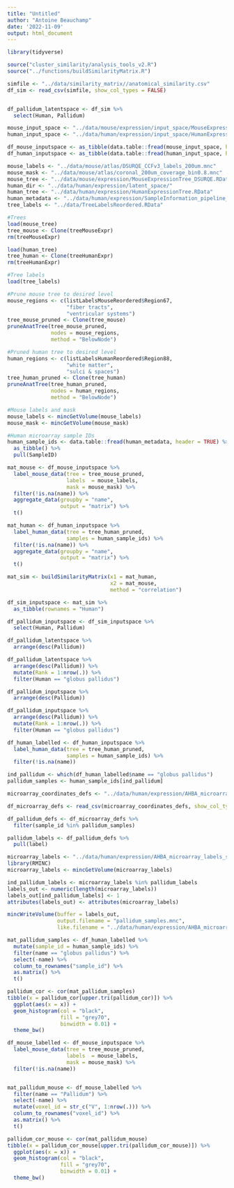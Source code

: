 ```yaml
---
title: "Untitled"
author: "Antoine Beauchamp"
date: '2022-11-09'
output: html_document
---
```


```r
library(tidyverse)
```

```r
source("cluster_similarity/analysis_tools_v2.R")
source("../functions/buildSimilarityMatrix.R")
```


```r
simfile <- "../data/similarity_matrix//anatomical_similarity.csv"
df_sim <- read_csv(simfile, show_col_types = FALSE)


df_pallidum_latentspace <- df_sim %>% 
  select(Human, Pallidum)
```


```r
mouse_input_space <- "../data/mouse/expression/input_space/MouseExpressionMatrix_voxel_coronal_log2_grouped_imputed_homologs_scaled.csv"
human_input_space <- "../data/human/expression/input_space/HumanExpressionMatrix_samples_pipeline_abagen_homologs_scaled.csv"

df_mouse_inputspace <- as_tibble(data.table::fread(mouse_input_space, header = TRUE))
df_human_inputspace <- as_tibble(data.table::fread(human_input_space, header = TRUE))
```

```r
mouse_labels <- "../data/mouse/atlas/DSURQE_CCFv3_labels_200um.mnc"
mouse_mask <- "../data/mouse/atlas/coronal_200um_coverage_bin0.8.mnc"
mouse_tree <- "../data/mouse/expression/MouseExpressionTree_DSURQE.RData"
human_dir <- "../data/human/expression/latent_space/"
human_tree <- "../data/human/expression/HumanExpressionTree.RData"
human_metadata <- "../data/human/expression/SampleInformation_pipeline_abagen.csv"
tree_labels <- "../data/TreeLabelsReordered.RData"
```

```r
#Trees
load(mouse_tree)
tree_mouse <- Clone(treeMouseExpr)
rm(treeMouseExpr)

load(human_tree)
tree_human <- Clone(treeHumanExpr)
rm(treeHumanExpr)

#Tree labels
load(tree_labels)

#Prune mouse tree to desired level
mouse_regions <- c(listLabelsMouseReordered$Region67, 
                   "fiber tracts", 
                   "ventricular systems")
tree_mouse_pruned <- Clone(tree_mouse)
pruneAnatTree(tree_mouse_pruned, 
              nodes = mouse_regions, 
              method = "BelowNode")

#Pruned human tree to desired level
human_regions <- c(listLabelsHumanReordered$Region88, 
                   "white matter", 
                   "sulci & spaces")
tree_human_pruned <- Clone(tree_human)
pruneAnatTree(tree_human_pruned, 
              nodes = human_regions, 
              method = "BelowNode")

#Mouse labels and mask
mouse_labels <- mincGetVolume(mouse_labels)
mouse_mask <- mincGetVolume(mouse_mask)

#Human microarray sample IDs
human_sample_ids <- data.table::fread(human_metadata, header = TRUE) %>% 
  as_tibble() %>% 
  pull(SampleID)
```




```r
mat_mouse <- df_mouse_inputspace %>% 
  label_mouse_data(tree = tree_mouse_pruned,
                   labels  = mouse_labels,
                   mask = mouse_mask) %>% 
  filter(!is.na(name)) %>% 
  aggregate_data(groupby = "name",
                 output = "matrix") %>% 
  t()

mat_human <- df_human_inputspace %>% 
  label_human_data(tree = tree_human_pruned,
                   samples = human_sample_ids) %>% 
  filter(!is.na(name)) %>% 
  aggregate_data(groupby = "name", 
                 output = "matrix") %>% 
  t()

mat_sim <- buildSimilarityMatrix(x1 = mat_human,
                                 x2 = mat_mouse,
                                 method = "correlation")

df_sim_inputspace <- mat_sim %>% 
  as_tibble(rownames = "Human")

df_pallidum_inputspace <- df_sim_inputspace %>% 
  select(Human, Pallidum)
```

```r
df_pallidum_latentspace %>% 
  arrange(desc(Pallidum))
```

```r
df_pallidum_latentspace %>% 
  arrange(desc(Pallidum)) %>% 
  mutate(Rank = 1:nrow(.)) %>% 
  filter(Human == "globus pallidus")
```


```r
df_pallidum_inputspace %>% 
  arrange(desc(Pallidum))
```

```r
df_pallidum_inputspace %>% 
  arrange(desc(Pallidum)) %>% 
  mutate(Rank = 1:nrow(.)) %>% 
  filter(Human == "globus pallidus")
```


```r
df_human_labelled <- df_human_inputspace %>% 
  label_human_data(tree = tree_human_pruned,
                   samples = human_sample_ids) %>% 
  filter(!is.na(name))
```

```r
ind_pallidum <- which(df_human_labelled$name == "globus pallidus")
pallidum_samples <- human_sample_ids[ind_pallidum]
```


```r
microarray_coordinates_defs <- "../data/human/expression/AHBA_microarray_coordinates_mni_defs.csv"

df_microarray_defs <- read_csv(microarray_coordinates_defs, show_col_types = FALSE)

df_pallidum_defs <- df_microarray_defs %>% 
  filter(sample_id %in% pallidum_samples)

pallidum_labels <- df_pallidum_defs %>% 
  pull(label)

microarray_labels <- "../data/human/expression/AHBA_microarray_labels_studyspace_1.0mm.mnc"
library(RMINC)
microarray_labels <- mincGetVolume(microarray_labels)

ind_pallidum_labels <- microarray_labels %in% pallidum_labels
labels_out <- numeric(length(microarray_labels))
labels_out[ind_pallidum_labels] <- 1
attributes(labels_out) <- attributes(microarray_labels)

mincWriteVolume(buffer = labels_out,
                output.filename = "pallidum_samples.mnc",
                like.filename = "../data/human/expression/AHBA_microarray_labels_studyspace_1.0mm.mnc")
```

```r
mat_pallidum_samples <- df_human_labelled %>%
  mutate(sample_id = human_sample_ids) %>% 
  filter(name == "globus pallidus") %>% 
  select(-name) %>% 
  column_to_rownames("sample_id") %>% 
  as.matrix() %>% 
  t()

pallidum_cor <- cor(mat_pallidum_samples)
tibble(x = pallidum_cor[upper.tri(pallidum_cor)]) %>% 
  ggplot(aes(x = x)) + 
  geom_histogram(col = "black",
                 fill = "grey70",
                 binwidth = 0.01) +
  theme_bw()
```

```r
df_mouse_labelled <- df_mouse_inputspace %>% 
  label_mouse_data(tree = tree_mouse_pruned,
                   labels  = mouse_labels,
                   mask = mouse_mask) %>% 
  filter(!is.na(name))  


mat_pallidum_mouse <- df_mouse_labelled %>%
  filter(name == "Pallidum") %>% 
  select(-name) %>% 
  mutate(voxel_id = str_c("V", 1:nrow(.))) %>% 
  column_to_rownames("voxel_id") %>% 
  as.matrix() %>% 
  t()

pallidum_cor_mouse <- cor(mat_pallidum_mouse)
tibble(x = pallidum_cor_mouse[upper.tri(pallidum_cor_mouse)]) %>% 
  ggplot(aes(x = x)) + 
  geom_histogram(col = "black",
                 fill = "grey70",
                 binwidth = 0.01) +
  theme_bw()
```

